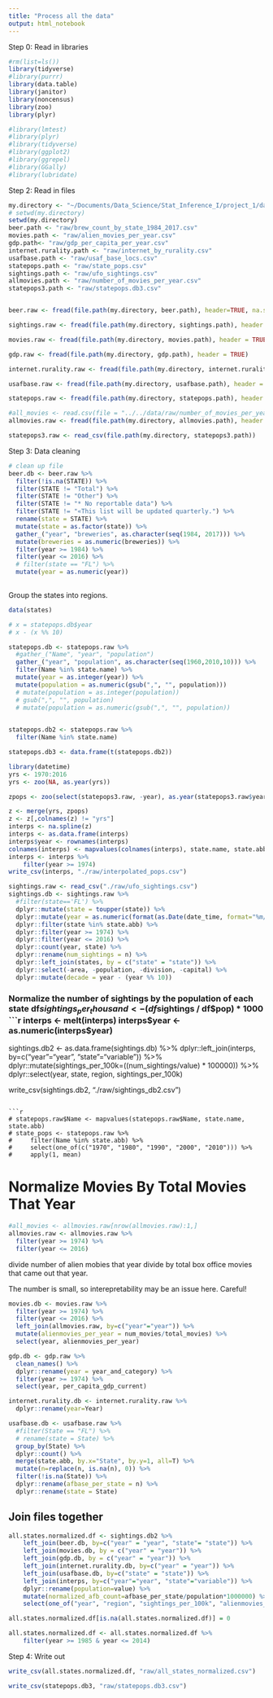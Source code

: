 ```yaml
---
title: "Process all the data"
output: html_notebook
---
```


Step 0: Read in libraries 

```r
#rm(list=ls())
library(tidyverse)
#library(purrr)
library(data.table)
library(janitor)
library(noncensus)
library(zoo)
library(plyr)

#library(lmtest)
#library(plyr)
#library(tidyverse)
#library(ggplot2)
#library(ggrepel)
#library(GGally)
#library(lubridate)
```


Step 2: Read in files
```r
my.directory <- "~/Documents/Data_Science/Stat_Inference_I/project_1/data/"
# setwd(my.directory)
setwd(my.directory)
beer.path <- "raw/brew_count_by_state_1984_2017.csv"
movies.path <- "raw/alien_movies_per_year.csv"
gdp.path<- "raw/gdp_per_capita_per_year.csv"
internet.rurality.path <- "raw/internet_by_rurality.csv"
usafbase.path <- "raw/usaf_base_locs.csv"
statepops.path <- "raw/state_pops.csv"
sightings.path <- "raw/ufo_sightings.csv"
allmovies.path <- "raw/number_of_movies_per_year.csv"
statepops3.path <- "raw/statepops.db3.csv"


beer.raw <- fread(file.path(my.directory, beer.path), header=TRUE, na.strings=c("*", ""))

sightings.raw <- fread(file.path(my.directory, sightings.path), header = TRUE, na.strings = c("", "Unknown", "--"))

movies.raw <- fread(file.path(my.directory, movies.path), header = TRUE)

gdp.raw <- fread(file.path(my.directory, gdp.path), header = TRUE)

internet.rurality.raw <- fread(file.path(my.directory, internet.rurality.path), header = TRUE)

usafbase.raw <- fread(file.path(my.directory, usafbase.path), header = TRUE, na.strings = c(""))

statepops.raw <- fread(file.path(my.directory, statepops.path), header = TRUE)

#all_movies <- read.csv(file = "../../data/raw/number_of_movies_per_year.csv", head = TRUE)
allmovies.raw <- fread(file.path(my.directory, allmovies.path), header = TRUE)

statepops3.raw <- read_csv(file.path(my.directory, statepops3.path))


```


Step 3: Data cleaning  

```r
# clean up file
beer.db <- beer.raw %>% 
  filter(!is.na(STATE)) %>%
  filter(STATE != "Total") %>% 
  filter(STATE != "Other") %>% 
  filter(STATE != "* No reportable data") %>% 
  filter(STATE != "«This list will be updated quarterly.") %>% 
  rename(state = STATE) %>% 
  mutate(state = as.factor(state)) %>%
  gather_("year", "breweries", as.character(seq(1984, 2017))) %>%
  mutate(breweries = as.numeric(breweries)) %>%
  filter(year >= 1984) %>%
  filter(year <= 2016) %>%
  # filter(state == "FL") %>%
  mutate(year = as.numeric(year))
  
```

Group the states into regions.   
```r
data(states)
```

```r
# x = statepops.db$year 
# x - (x %% 10)
```

```r
statepops.db <- statepops.raw %>% 
  #gather_("Name", "year", "population")
  gather_("year", "population", as.character(seq(1960,2010,10))) %>% 
  filter(Name %in% state.name) %>% 
  mutate(year = as.integer(year)) %>% 
  mutate(population = as.numeric(gsub(",", "", population)))
  # mutate(population = as.integer(population))
  # gsub(",", "", population)
  # mutate(population = as.numeric(gsub(",", "", population))
  
```


```r
statepops.db2 <- statepops.raw %>% 
  filter(Name %in% state.name)  

statepops.db3 <- data.frame(t(statepops.db2))
```

```r
library(datetime)
yrs <- 1970:2016
yrs <- zoo(NA, as.year(yrs))

zpops <- zoo(select(statepops3.raw, -year), as.year(statepops3.raw$year))

z <- merge(yrs, zpops)
z <- z[,colnames(z) != "yrs"]
interps <- na.spline(z)
interps <- as.data.frame(interps)
interps$year <- rownames(interps)
colnames(interps) <- mapvalues(colnames(interps), state.name, state.abb)
interps <- interps %>%
    filter(year >= 1974)
write_csv(interps, "./raw/interpolated_pops.csv")
```


```r
sightings.raw <- read_csv("./raw/ufo_sightings.csv")
sightings.db <- sightings.raw %>% 
  #filter(state=='FL') %>% 
  dplyr::mutate(state = toupper(state)) %>% 
  dplyr::mutate(year = as.numeric(format(as.Date(date_time, format="%m/%d/%y"),"%Y"))) %>% 
  dplyr::filter(state %in% state.abb) %>% 
  dplyr::filter(year >= 1974) %>% 
  dplyr::filter(year <= 2016) %>%
  dplyr::count(year, state) %>% 
  dplyr::rename(num_sightings = n) %>%
  dplyr::left_join(states, by = c("state" = "state")) %>%
  dplyr::select(-area, -population, -division, -capital) %>%
  dplyr::mutate(decade = year - (year %% 10))

```

### Normalize the number of sightings by the population of each state df$sightings_per_thousand <- (df$sightings / df$pop) * 1000
```r
interps <- melt(interps)
interps$year <- as.numeric(interps$year)
sightings.db2 <- as.data.frame(sightings.db) %>% 
    dplyr::left_join(interps, by=c("year"="year", "state"="variable")) %>%
    dplyr::mutate(sightings_per_100k=((num_sightings/value) * 100000)) %>% 
    dplyr::select(year, state, region, sightings_per_100k)

write_csv(sightings.db2, "./raw/sightings_db2.csv")
```

```r
# statepops.raw$Name <- mapvalues(statepops.raw$Name, state.name, state.abb)
# state_pops <- statepops.raw %>%
#     filter(Name %in% state.abb) %>%
#     select(one_of(c("1970", "1980", "1990", "2000", "2010"))) %>%
#     apply(1, mean)
```

# Normalize Movies By Total Movies That Year
```r
#all_movies <- allmovies.raw[nrow(allmovies.raw):1,]
allmovies.raw <- allmovies.raw %>% 
  filter(year >= 1974) %>% 
  filter(year <= 2016)

```

divide number of alien mobies that year divide by total box office movies that came out that year.

The number is small, so interepretability may be an issue here. Careful!  
```r
movies.db <- movies.raw %>% 
  filter(year >= 1974) %>% 
  filter(year <= 2016) %>% 
  left_join(allmovies.raw, by=c("year"="year")) %>% 
  mutate(alienmovies_per_year = num_movies/total_movies) %>% 
  select(year, alienmovies_per_year)
```


```r
gdp.db <- gdp.raw %>% 
  clean_names() %>% 
  dplyr::rename(year = year_and_category) %>% 
  filter(year >= 1974) %>% 
  select(year, per_capita_gdp_current)
```

```r
internet.rurality.db <- internet.rurality.raw %>% 
  dplyr::rename(year=Year)
```

```r
usafbase.db <- usafbase.raw %>% 
  #filter(State == "FL") %>% 
  # rename(state = State) %>% 
  group_by(State) %>%
  dplyr::count() %>%
  merge(state.abb, by.x="State", by.y=1, all=T) %>%
  mutate(n=replace(n, is.na(n), 0)) %>%
  filter(!is.na(State)) %>% 
  dplyr::rename(afbase_per_state = n) %>% 
  dplyr::rename(state = State)
``` 


## Join files together
```r
all.states.normalized.df <- sightings.db2 %>% 
    left_join(beer.db, by=c("year" = "year", "state"= "state")) %>% 
    left_join(movies.db, by = c("year" = "year")) %>% 
    left_join(gdp.db, by = c("year" = "year")) %>%
    left_join(internet.rurality.db, by=c("year" = "year")) %>% 
    left_join(usafbase.db, by=c("state" = "state")) %>%
    left_join(interps, by=c("year"="year", "state"="variable")) %>%
    dplyr::rename(population=value) %>%
    mutate(normalized_afb_count=afbase_per_state/population*1000000) %>%
    select(one_of("year", "region", "sightings_per_100k", "alienmovies_per_year", "per_capita_gdp_current", "Urban", "Suburban", "Rural", "normalized_afb_count"))

all.states.normalized.df[is.na(all.states.normalized.df)] = 0
```


```r
all.states.normalized.df <- all.states.normalized.df %>%
    filter(year >= 1985 & year <= 2014)
```


Step 4: Write out
```r
write_csv(all.states.normalized.df, "raw/all_states_normalized.csv")
```



```r
write_csv(statepops.db3, "raw/statepops.db3.csv")
```

